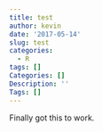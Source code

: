 ```yaml
---
title: test
author: kevin
date: '2017-05-14'
slug: test
categories:
  - R
tags: []
Categories: []
Description: ''
Tags: []
---
```


Finally got this to work. 
